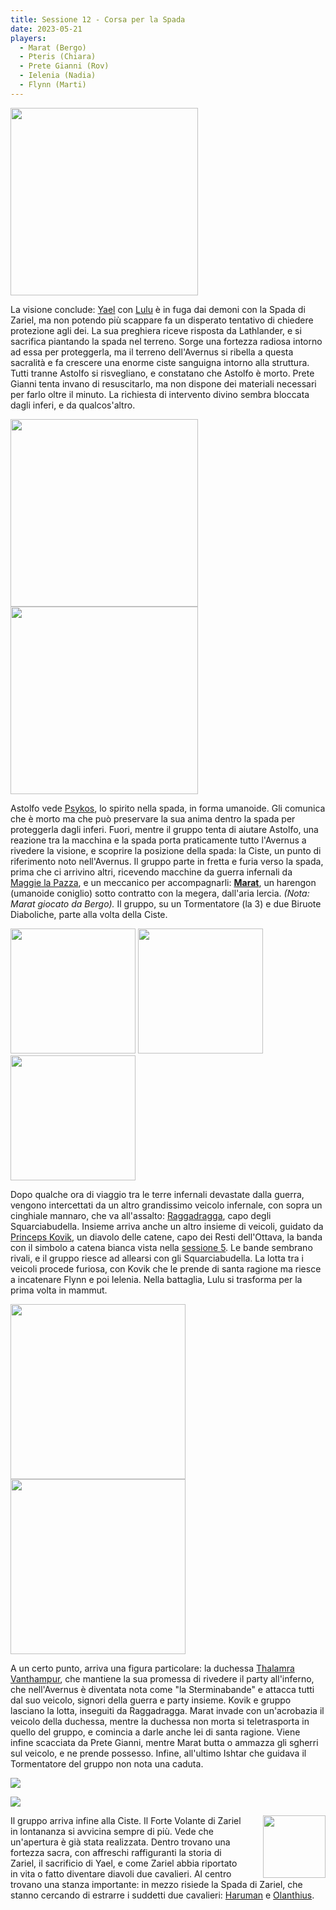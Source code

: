 ```yaml
---
title: Sessione 12 - Corsa per la Spada
date: 2023-05-21
players:
  - Marat (Bergo)
  - Pteris (Chiara)
  - Prete Gianni (Rov)
  - Ielenia (Nadia)
  - Flynn (Marti)
---
```


<Image src="https://5e.tools/img/adventure/BGDIA/091-ojqdd-04-01.webp" inferSize height="300px" alt="" />

La visione conclude: [Yael](../npc/avernus#yael) con [Lulu](../npc/avernus#lulu) è in fuga dai demoni con la Spada di Zariel, ma non potendo più scappare fa un disperato tentativo di chiedere protezione agli dei. La sua preghiera riceve risposta da Lathlander, e si sacrifica piantando la spada nel terreno. Sorge una fortezza radiosa intorno ad essa per proteggerla, ma il terreno dell'Avernus si ribella a questa sacralità e fa crescere una enorme ciste sanguigna intorno alla struttura. Tutti tranne Astolfo si risvegliano, e constatano che Astolfo è morto. Prete Gianni tenta invano di resuscitarlo, ma non dispone dei materiali necessari per farlo oltre il minuto. La richiesta di intervento divino sembra bloccata dagli inferi, e da qualcos'altro.

<Image src="https://www.belloflostsouls.net/wp-content/uploads/2019/09/infernal_war_machines.jpg" inferSize height="300px" alt="" /> <Image src="https://i.imgur.com/y15BEaF.png" inferSize height="300px" alt="" />

Astolfo vede [Psykos](../npc/pgrel#psykos), lo spirito nella spada, in forma umanoide. Gli comunica che è morto ma che può preservare la sua anima dentro la spada per proteggerla dagli inferi. Fuori, mentre il gruppo tenta di aiutare Astolfo, una reazione tra la macchina e la spada porta praticamente tutto l'Avernus a rivedere la visione, e scoprire la posizione della spada: la Ciste, un punto di riferimento noto nell'Avernus. Il gruppo parte in fretta e furia verso la spada, prima che ci arrivino altri, ricevendo macchine da guerra infernali da [Maggie la Pazza](../npc/avernus#maggie-la-pazza), e un meccanico per accompagnarli: [**Marat**](../pg#marat), un harengon (umanoide coniglio) sotto contratto con la megera, dall'aria lercia. *(Nota: Marat giocato da Bergo).* Il gruppo, su un Tormentatore (la 3) e due Biruote Diaboliche, parte alla volta della Ciste.

<Image src="https://5e.tools/img/bestiary/BGDIA/055-1ivlr-03-07.webp" inferSize height="200px" alt="" /> <Image src="https://5e.tools/img/bestiary/BGDIA/059-kyqim-03-11.webp" inferSize height="200px" alt="" /> <Image src="https://5e.tools/img/adventure/BGDIA/022-637000757702239303.webp" inferSize height="200px" alt="" />

Dopo qualche ora di viaggio tra le terre infernali devastate dalla guerra, vengono intercettati da un altro grandissimo veicolo infernale, con sopra un cinghiale mannaro, che va all'assalto: [Raggadragga](../npc/avernus#raggadragga-e-gli-squarciabudella), capo degli Squarciabudella. Insieme arriva anche un altro insieme di veicoli, guidato da [Princeps Kovik](../npc/avernus#princeps-kovik-e-i-rimanenti-dellottava), un diavolo delle catene, capo dei Resti dell'Ottava, la banda con il simbolo a catena bianca vista nella [sessione 5](#sessione-5). Le bande sembrano rivali, e il gruppo riesce ad allearsi con gli Squarciabudella. La lotta tra i veicoli procede furiosa, con Kovik che le prende di santa ragione ma riesce a incatenare Flynn e poi Ielenia. Nella battaglia, Lulu si trasforma per la prima volta in mammut.

<Image src="https://5e.tools/img/adventure/BGDIA/056-aw9op-03-08-full.webp" inferSize height="280px" alt="" /> <Image src="https://i.imgur.com/zuKCVeH.png" inferSize height="280px" alt="" />

A un certo punto, arriva una figura particolare: la duchessa [Thalamra Vanthampur](../npc/evil#thalamra-vanthampur), che mantiene la sua promessa di rivedere il party all'inferno, che nell'Avernus è diventata nota come "la Sterminabande" e attacca tutti dal suo veicolo, signori della guerra e party insieme. Kovik e gruppo lasciano la lotta, inseguiti da Raggadragga. Marat invade con un'acrobazia il veicolo della duchessa, mentre la duchessa non morta si teletrasporta in quello del gruppo, e comincia a darle anche lei di santa ragione. Viene infine scacciata da Prete Gianni, mentre Marat butta o ammazza gli sgherri sul veicolo, e ne prende possesso. Infine, all'ultimo Ishtar che guidava il Tormentatore del gruppo non nota una caduta.


![](https://vignette.wikia.nocookie.net/forgottenrealms/images/7/79/Zariel-panels.jpeg/revision/latest?cb=20191010234113)

![](https://5e.tools/img/adventure/BGDIA/095-zfnvo-04-02.png)

<Image src="https://5e.tools/img/adventure/BGDIA/088-ok5br-03-19.webp" inferSize width="100px" style="float: right; margin-left: 30px" alt="" />

Il gruppo arriva infine alla Ciste. Il Forte Volante di Zariel in lontananza si avvicina sempre di più. Vede che un'apertura è già stata realizzata. Dentro trovano una fortezza sacra, con affreschi raffiguranti la storia di Zariel, il sacrificio di Yael, e come Zariel abbia riportato in vita o fatto diventare diavoli due cavalieri. Al centro trovano una stanza importante: in mezzo risiede la Spada di Zariel, che stanno cercando di estrarre i suddetti due cavalieri: [Haruman](../npc/avernus#haruman) e [Olanthius](../npc/avernus#olanthius).